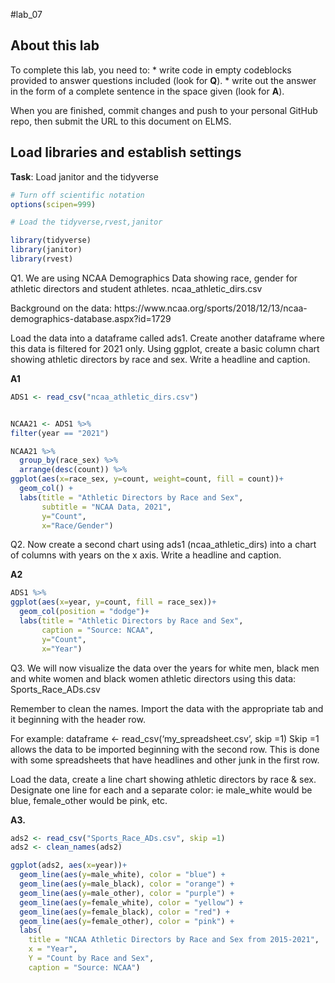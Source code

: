 #lab_07 

## About this lab

To complete this lab, you need to:
* write code in empty codeblocks provided to answer questions included (look for **Q**).
* write out the answer in the form of a complete sentence in the space given (look for **A**).

When you are finished, commit changes and push to your personal GitHub repo, then submit the URL to this document on ELMS.

## Load libraries and establish settings
**Task**: Load janitor and the tidyverse
```r
# Turn off scientific notation
options(scipen=999)

# Load the tidyverse,rvest,janitor
```

```r
library(tidyverse)
library(janitor)
library(rvest)

```


Q1. We are using NCAA Demographics Data showing race, gender for athletic directors and student athletes. ncaa_athletic_dirs.csv

Background on the data:
https://www.ncaa.org/sports/2018/12/13/ncaa-demographics-database.aspx?id=1729

Load the data into a dataframe called ads1. 
Create another dataframe where this data is filtered for 2021 only.
Using ggplot, create a basic column chart showing athletic directors by race and sex. 
Write a headline and caption.

**A1**

```r
ADS1 <- read_csv("ncaa_athletic_dirs.csv")


NCAA21 <- ADS1 %>% 
filter(year == "2021")

NCAA21 %>% 
  group_by(race_sex) %>% 
  arrange(desc(count)) %>% 
ggplot(aes(x=race_sex, y=count, weight=count, fill = count))+
  geom_col() +
  labs(title = "Athletic Directors by Race and Sex", 
       subtitle = "NCAA Data, 2021",
       y="Count",
       x="Race/Gender")


```


 



Q2. Now create a second chart using ads1 (ncaa_athletic_dirs) into a chart of columns with years on the x axis.
Write a headline and caption.

**A2**

```r

ADS1 %>% 
ggplot(aes(x=year, y=count, fill = race_sex))+
  geom_col(position = "dodge")+
  labs(title = "Athletic Directors by Race and Sex", 
       caption = "Source: NCAA",
       y="Count",
       x="Year")

```

Q3. We will now visualize the data over the years for white men, black men and white women and black women athletic directors using this data: Sports_Race_ADs.csv

Remember to clean the names. Import the data with the appropriate tab and it beginning with the header row.

For example:
dataframe <- read_csv('my_spreadsheet.csv', skip =1)
Skip =1 allows the data to be imported beginning with the second row. This is done with some spreadsheets that have headlines and other junk in the first row.


Load the data, create a line chart showing athletic directors by race & sex. 
Designate one line for each and a separate color: ie male_white would be blue, female_other would be pink, etc. 

**A3.**

```r

ads2 <- read_csv("Sports_Race_ADs.csv", skip =1)
ads2 <- clean_names(ads2)

ggplot(ads2, aes(x=year))+
  geom_line(aes(y=male_white), color = "blue") +
  geom_line(aes(y=male_black), color = "orange") +
  geom_line(aes(y=male_other), color = "purple") +
  geom_line(aes(y=female_white), color = "yellow") +
  geom_line(aes(y=female_black), color = "red") +
  geom_line(aes(y=female_other), color = "pink") +
  labs(
    title = "NCAA Athletic Directors by Race and Sex from 2015-2021",
    x = "Year",
    Y = "Count by Race and Sex",
    caption = "Source: NCAA")

```
